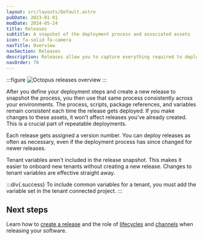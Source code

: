 ```yaml
---
layout: src/layouts/Default.astro
pubDate: 2023-01-01
modDate: 2024-05-24
title: Releases
subtitle: A snapshot of the deployment process and associated assets
icon: fa-solid fa-camera
navTitle: Overview
navSection: Releases
description: Releases allow you to capture everything required to deploy a project in a repeatable and reliable manner.
navOrder: 70
---
```


<Releases />

:::figure
![Octopus releases overview](/docs/img/releases/octopus-releases-overview.png)
:::

After you define your deployment steps and create a new release to snapshot the process, you then use that same process consistently across your environments. The process, scripts, package references, and variables remain consistent each time the release gets deployed. If you make changes to these assets, it won't affect releases you've already created. This is a crucial part of repeatable deployments.

Each release gets assigned a version number. You can deploy releases as often as necessary, even if the deployment process has since changed for newer releases. 

Tenant variables aren't included in the release snapshot. This makes it easier to onboard new tenants without creating a new release. Changes to tenant variables are effective straight away.

:::div{.success}
To include common variables for a tenant, you must add the variable set in the tenant connected project.
:::

## Next steps
Learn how to [create a release](/docs/releases/creating-a-release) and the role of [lifecycles](/docs/releases/lifecycles) and [channels](/docs/releases/channels) when releasing your software.